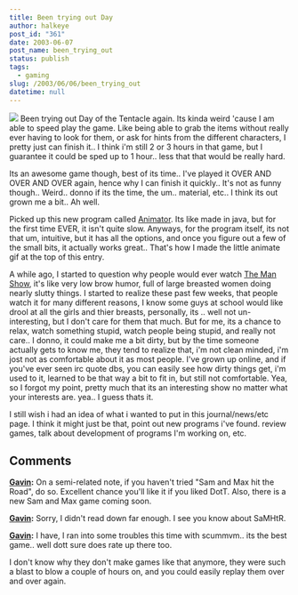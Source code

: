 ```yaml
---
title: Been trying out Day
author: halkeye
post_id: "361"
date: 2003-06-07
post_name: been_trying_out
status: publish
tags:
  - gaming
slug: /2003/06/06/been_trying_out
datetime: null
---
```


![](dott_surf_animate.thumb.gif) Been trying out Day of the Tentacle again. Its kinda weird 'cause I am able to speed play the game. Like being able to grab the items without really ever having to look for them, or ask for hints from the different characters, I pretty just can finish it.. I think i'm still 2 or 3 hours in that game, but I guarantee it could be sped up to 1 hour.. less that that would be really hard.

Its an awesome game though, best of its time.. I've played it OVER AND OVER AND OVER again, hence why I can finish it quickly.. It's not as funny though.. Weird.. donno if its the time, the um.. material, etc.. I think its out grown me a bit.. Ah well.

Picked up this new program called [Animator](https://download.com.com/3000-2186-909432.html?tag=lst-0-2). Its like made in java, but for the first time EVER, it isn't quite slow. Anyways, for the program itself, its not that um, intuitive, but it has all the options, and once you figure out a few of the small bits, it actually works great.. That's how I made the little animate gif at the top of this entry.

A while ago, I started to question why people would ever watch [The Man Show](https://us.imdb.com/Title?0202741), it's like very low brow humor, full of large breasted women doing nearly slutty things. I started to realize these past few weeks, that people watch it for many different reasons, I know some guys at school would like drool at all the girls and thier breasts, personally, its .. well not un-interesting, but I don't care for them that much. But for me, its a chance to relax, watch something stupid, watch people being stupid, and really not care.. I donno, it could make me a bit dirty, but by the time someone actually gets to know me, they tend to realize that, i'm not clean minded, i'm jost not as comfortable about it as most people. I've grown up online, and if you've ever seen irc quote dbs, you can easily see how dirty things get, i'm used to it, learned to be that way a bit to fit in, but still not comfortable.
Yea, so I forgot my point, pretty much that its an interesting show no matter what your interests are. yea.. I guess thats it.

I still wish i had an idea of what i wanted to put in this journal/news/etc page. I think it might just be that, point out new programs i've found. review games, talk about development of programs I'm working on, etc.

## Comments

**[Gavin](#24 "2003-06-16 18:35:56"):** On a semi-related note, if you haven't tried "Sam and Max hit the Road", do so. Excellent chance you'll like it if you liked DotT. Also, there is a new Sam and Max game coming soon.

**[Gavin](#25 "2003-06-16 18:37:54"):** Sorry, I didn't read down far enough. I see you know about SaMHtR.

**[Gavin](#26 "2003-06-16 18:43:25"):** I have, I ran into some troubles this time with scummvm.. its the best game.. well dott sure does rate up there too.

I don't know why they don't make games like that anymore, they were such a blast to blow a couple of hours on, and you could easily replay them over and over again.

